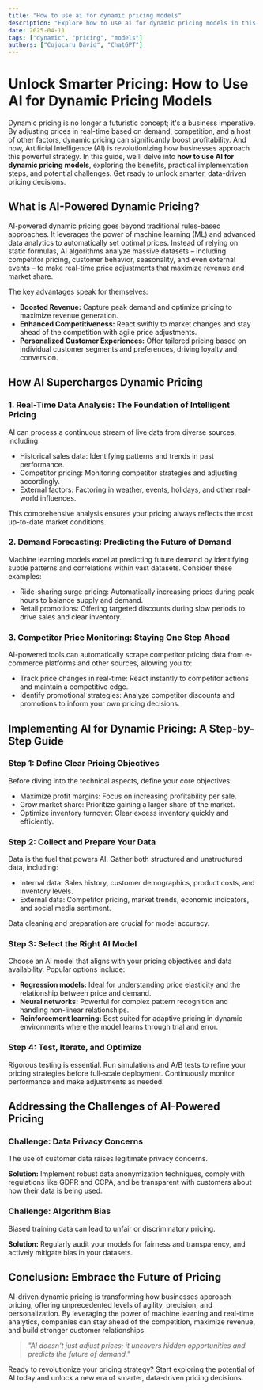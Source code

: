 ```yaml
---
title: "How to use ai for dynamic pricing models"
description: "Explore how to use ai for dynamic pricing models in this detailed guide, offering insights, strategies, and practical tips to enhance your understanding and application of the topic."
date: 2025-04-11
tags: ["dynamic", "pricing", "models"]
authors: ["Cojocaru David", "ChatGPT"]
---
```


# Unlock Smarter Pricing: How to Use AI for Dynamic Pricing Models

Dynamic pricing is no longer a futuristic concept; it's a business imperative. By adjusting prices in real-time based on demand, competition, and a host of other factors, dynamic pricing can significantly boost profitability. And now, Artificial Intelligence (AI) is revolutionizing how businesses approach this powerful strategy. In this guide, we'll delve into **how to use AI for dynamic pricing models**, exploring the benefits, practical implementation steps, and potential challenges. Get ready to unlock smarter, data-driven pricing decisions.

## What is AI-Powered Dynamic Pricing?

AI-powered dynamic pricing goes beyond traditional rules-based approaches. It leverages the power of machine learning (ML) and advanced data analytics to automatically set optimal prices. Instead of relying on static formulas, AI algorithms analyze massive datasets – including competitor pricing, customer behavior, seasonality, and even external events – to make real-time price adjustments that maximize revenue and market share.

The key advantages speak for themselves:

- **Boosted Revenue:** Capture peak demand and optimize pricing to maximize revenue generation.
- **Enhanced Competitiveness:** React swiftly to market changes and stay ahead of the competition with agile price adjustments.
- **Personalized Customer Experiences:** Offer tailored pricing based on individual customer segments and preferences, driving loyalty and conversion.

## How AI Supercharges Dynamic Pricing

### 1. Real-Time Data Analysis: The Foundation of Intelligent Pricing

AI can process a continuous stream of live data from diverse sources, including:

- Historical sales data: Identifying patterns and trends in past performance.
- Competitor pricing: Monitoring competitor strategies and adjusting accordingly.
- External factors: Factoring in weather, events, holidays, and other real-world influences.

This comprehensive analysis ensures your pricing always reflects the most up-to-date market conditions.

### 2. Demand Forecasting: Predicting the Future of Demand

Machine learning models excel at predicting future demand by identifying subtle patterns and correlations within vast datasets. Consider these examples:

- Ride-sharing surge pricing: Automatically increasing prices during peak hours to balance supply and demand.
- Retail promotions: Offering targeted discounts during slow periods to drive sales and clear inventory.

### 3. Competitor Price Monitoring: Staying One Step Ahead

AI-powered tools can automatically scrape competitor pricing data from e-commerce platforms and other sources, allowing you to:

- Track price changes in real-time: React instantly to competitor actions and maintain a competitive edge.
- Identify promotional strategies: Analyze competitor discounts and promotions to inform your own pricing decisions.

## Implementing AI for Dynamic Pricing: A Step-by-Step Guide

### Step 1: Define Clear Pricing Objectives

Before diving into the technical aspects, define your core objectives:

- Maximize profit margins: Focus on increasing profitability per sale.
- Grow market share: Prioritize gaining a larger share of the market.
- Optimize inventory turnover: Clear excess inventory quickly and efficiently.

### Step 2: Collect and Prepare Your Data

Data is the fuel that powers AI. Gather both structured and unstructured data, including:

- Internal data: Sales history, customer demographics, product costs, and inventory levels.
- External data: Competitor pricing, market trends, economic indicators, and social media sentiment.

Data cleaning and preparation are crucial for model accuracy.

### Step 3: Select the Right AI Model

Choose an AI model that aligns with your pricing objectives and data availability. Popular options include:

- **Regression models:** Ideal for understanding price elasticity and the relationship between price and demand.
- **Neural networks:** Powerful for complex pattern recognition and handling non-linear relationships.
- **Reinforcement learning:** Best suited for adaptive pricing in dynamic environments where the model learns through trial and error.

### Step 4: Test, Iterate, and Optimize

Rigorous testing is essential. Run simulations and A/B tests to refine your pricing strategies before full-scale deployment. Continuously monitor performance and make adjustments as needed.

## Addressing the Challenges of AI-Powered Pricing

### Challenge: Data Privacy Concerns

The use of customer data raises legitimate privacy concerns.

**Solution:** Implement robust data anonymization techniques, comply with regulations like GDPR and CCPA, and be transparent with customers about how their data is being used.

### Challenge: Algorithm Bias

Biased training data can lead to unfair or discriminatory pricing.

**Solution:** Regularly audit your models for fairness and transparency, and actively mitigate bias in your datasets.

## Conclusion: Embrace the Future of Pricing

AI-driven dynamic pricing is transforming how businesses approach pricing, offering unprecedented levels of agility, precision, and personalization. By leveraging the power of machine learning and real-time analytics, companies can stay ahead of the competition, maximize revenue, and build stronger customer relationships.

> _"AI doesn't just adjust prices; it uncovers hidden opportunities and predicts the future of demand."_

Ready to revolutionize your pricing strategy? Start exploring the potential of AI today and unlock a new era of smarter, data-driven pricing decisions.
